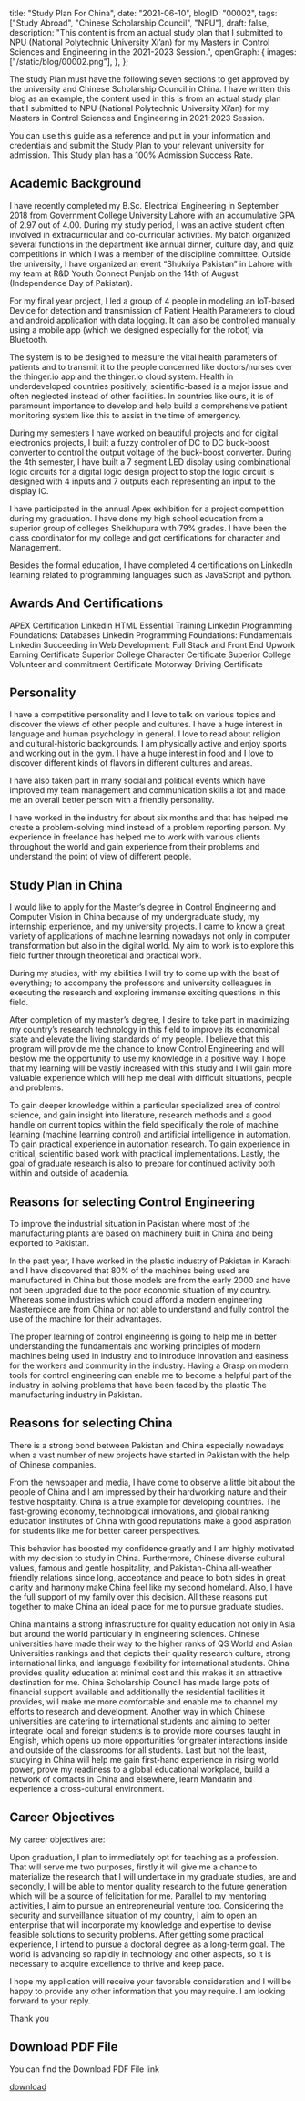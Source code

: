  title: "Study Plan For China",
 date: "2021-06-10",
 blogID: "00002",
 tags: ["Study Abroad", "Chinese Scholarship Council", "NPU"],
 draft: false,
 description:
  "This content is from an actual study plan that I submitted to NPU (National Polytechnic University Xi’an) for my Masters in Control Sciences and Engineering in the 2021-2023 Session.",
 openGraph: {
  images: ["/static/blog/00002.png"],
 },
};

<BlogHeader metadata={metadata} />

The study Plan must have the following seven sections to get approved by the university and Chinese Scholarship Council in China. I have written this blog as an example, the content used in this is from an actual study plan that I submitted to NPU (National Polytechnic University Xi’an) for my Masters in Control Sciences and Engineering in 2021-2023 Session.

You can use this guide as a reference and put in your information and credentials and submit the Study Plan to your relevant university for admission. This Study plan has a 100% Admission Success Rate.

## Academic Background

I have recently completed my B.Sc. Electrical Engineering in September 2018 from Government College University Lahore with an accumulative GPA of 2.97 out of 4.00. During my study period, I was an active student often involved in extracurricular and co-curricular activities. My batch organized several functions in the department like annual dinner, culture day, and quiz competitions in which I was a member of the discipline committee. Outside the university, I have organized an event “Shukriya Pakistan” in Lahore with my team at R&D Youth Connect Punjab on the 14th of August (Independence Day of Pakistan).

For my final year project, I led a group of 4 people in modeling an IoT-based Device for detection and transmission of Patient Health Parameters to cloud and android application with data logging. It can also be controlled manually using a mobile app (which we designed especially for the robot) via Bluetooth.

The system is to be designed to measure the vital health parameters of patients and to transmit it to the people concerned like doctors/nurses over the thinger.io app and the thinger.io cloud system. Health in underdeveloped countries positively, scientific-based is a major issue and often neglected instead of other facilities. In countries like ours, it is of paramount importance to develop and help build a comprehensive patient monitoring system like this to assist in the time of emergency.

During my semesters I have worked on beautiful projects and for digital electronics projects, I built a fuzzy controller of DC to DC buck-boost converter to control the output voltage of the buck-boost converter. During the 4th semester, I have built a 7 segment LED display using combinational logic circuits for a digital logic design project to stop the logic circuit is designed with 4 inputs and 7 outputs each representing an input to the display IC.

I have participated in the annual Apex exhibition for a project competition during my graduation. I have done my high school education from a superior group of colleges Sheikhupura with 79% grades. I have been the class coordinator for my college and got certifications for character and Management.

Besides the formal education, I have completed 4 certifications on LinkedIn learning related to programming languages such as JavaScript and python.

## Awards And Certifications

APEX Certification
Linkedin HTML Essential Training
Linkedin Programming Foundations: Databases
Linkedin Programming Foundations: Fundamentals
Linkedin Succeeding in Web Development: Full Stack and Front End
Upwork Earning Certificate
Superior College Character Certificate
Superior College Volunteer and commitment Certificate
Motorway Driving Certificate

## Personality

I have a competitive personality and I love to talk on various topics and discover the views of other people and cultures. I have a huge interest in language and human psychology in general. I love to read about religion and cultural-historic backgrounds. I am physically active and enjoy sports and working out in the gym. I have a huge interest in food and I love to discover different kinds of flavors in different cultures and areas.

I have also taken part in many social and political events which have improved my team management and communication skills a lot and made me an overall better person with a friendly personality.

I have worked in the industry for about six months and that has helped me create a problem-solving mind instead of a problem reporting person. My experience in freelance has helped me to work with various clients throughout the world and gain experience from their problems and understand the point of view of different people.

## Study Plan in China

I would like to apply for the Master’s degree in Control Engineering and Computer Vision in China because of my undergraduate study, my internship experience, and my university projects. I came to know a great variety of applications of machine learning nowadays not only in computer transformation but also in the digital world. My aim to work is to explore this field further through theoretical and practical work.

During my studies, with my abilities I will try to come up with the best of everything; to accompany the professors and university colleagues in executing the research and exploring immense exciting questions in this field.

After completion of my master’s degree, I desire to take part in maximizing my country’s research technology in this field to improve its economical state and elevate the living standards of my people. I believe that this program will provide me the chance to know Control Engineering and will bestow me the opportunity to use my knowledge in a positive way. I hope that my learning will be vastly increased with this study and I will gain more valuable experience which will help me deal with difficult situations, people and problems.

To gain deeper knowledge within a particular specialized area of control science, and gain insight into literature, research methods and a good handle on current topics within the field specifically the role of machine learning (machine learning control) and artificial intelligence in automation.
To gain practical experience in automation research.
To gain experience in critical, scientific based work with practical implementations.
Lastly, the goal of graduate research is also to prepare for continued activity both within and outside of academia.

## Reasons for selecting Control Engineering

To improve the industrial situation in Pakistan where most of the manufacturing plants are based on machinery built in China and being exported to Pakistan.

In the past year, I have worked in the plastic industry of Pakistan in Karachi and I have discovered that 80% of the machines being used are manufactured in China but those models are from the early 2000 and have not been upgraded due to the poor economic situation of my country. Whereas some industries which could afford a modern engineering Masterpiece are from China or not able to understand and fully control the
use of the machine for their advantages.

The proper learning of control engineering is going to help me in better understanding the fundamentals and working principles of modern machines being used in industry and to introduce Innovation and easiness for the workers and community in the industry. Having a Grasp on modern tools for control engineering can enable me to become a helpful part of the industry in solving problems that have been faced by the plastic
The manufacturing industry in Pakistan.

## Reasons for selecting China

There is a strong bond between Pakistan and China especially nowadays when a vast number of new projects have started in Pakistan with the help of Chinese companies.

From the newspaper and media, I have come to observe a little bit about the people of China and I am impressed by their hardworking nature and their festive hospitality. China is a true example for developing countries. The fast-growing economy, technological innovations, and global ranking education institutes of China with good reputations make a good aspiration for students like me for better career perspectives.

This behavior has boosted my confidence greatly and I am highly motivated with my decision to study in China. Furthermore, Chinese diverse cultural values, famous and gentle hospitality, and Pakistan-China all-weather friendly relations since long, acceptance and peace to both sides in great clarity and harmony make China feel like my second homeland. Also, I have the full support of my family over this decision. All these reasons put together to make China an ideal place for me to pursue graduate studies.

China maintains a strong infrastructure for quality education not only in Asia but around the world particularly in engineering sciences. Chinese universities have made their way to the higher ranks of QS World and Asian Universities rankings and that depicts their quality research culture, strong international links, and language flexibility for international students.
China provides quality education at minimal cost and this makes it an attractive destination for me. China Scholarship Council has made large pots of financial support available and additionally the residential facilities it provides, will make me more comfortable and enable me to channel my efforts to research and development.
Another way in which Chinese universities are catering to international students and aiming to better integrate local and foreign students is to provide more courses taught in English, which opens up more opportunities for greater interactions inside and outside of the classrooms for all students.
Last but not the least, studying in China will help me gain first-hand experience in rising world power, prove my readiness to a global educational workplace, build a network of contacts in China and elsewhere, learn Mandarin and experience a cross-cultural environment.

## Career Objectives

My career objectives are:

Upon graduation, I plan to immediately opt for teaching as a profession. That will serve me two purposes, firstly it will give me a chance to materialize the research that I will undertake in my graduate studies, are and secondly, I will be able to mentor quality research to the future generation which will be a source of felicitation for me.
Parallel to my mentoring activities, I aim to pursue an entrepreneurial venture too. Considering the security and surveillance situation of my country, I aim to open an enterprise that will incorporate my knowledge and expertise to devise feasible solutions to security problems.
After getting some practical experience, I intend to pursue a doctoral degree as a long-term goal. The world is advancing so rapidly in technology and other aspects, so it is necessary to acquire excellence to thrive and keep pace.

I hope my application will receive your favorable consideration and I will be happy to provide any other information that you may require. I am looking forward to your reply.

Thank you

## Download PDF File

You can find the Download PDF File link

<a href='/static/blog/00002_1.pdf' download>
 download
</a>
